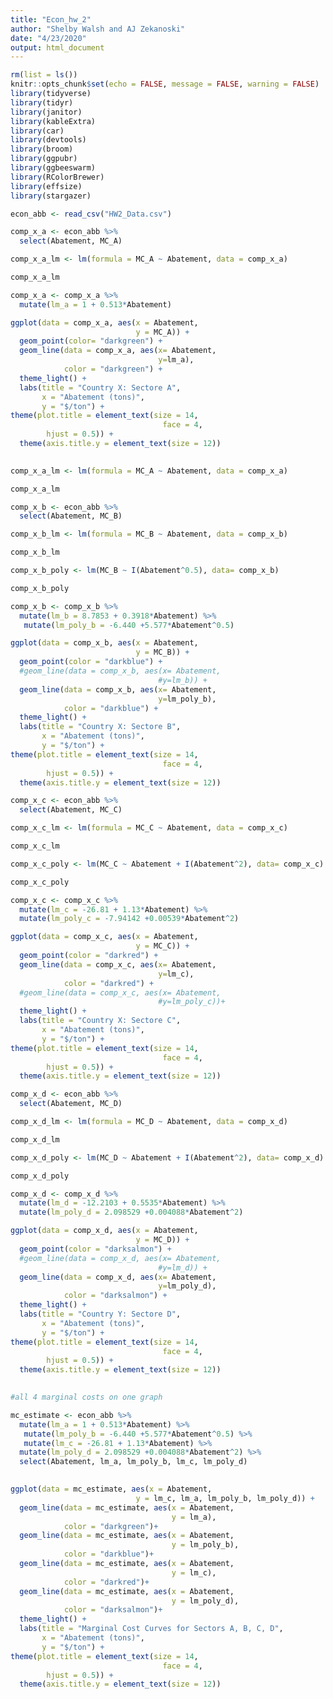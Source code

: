 ```yaml
---
title: "Econ_hw_2"
author: "Shelby Walsh and AJ Zekanoski"
date: "4/23/2020"
output: html_document
---
```


```r
rm(list = ls())
knitr::opts_chunk$set(echo = FALSE, message = FALSE, warning = FALSE)
library(tidyverse)
library(tidyr)
library(janitor)
library(kableExtra)
library(car)
library(devtools)
library(broom)
library(ggpubr)
library(ggbeeswarm)
library(RColorBrewer)
library(effsize)
library(stargazer)
```

```r
econ_abb <- read_csv("HW2_Data.csv")

comp_x_a <- econ_abb %>%
  select(Abatement, MC_A)
```

```r
comp_x_a_lm <- lm(formula = MC_A ~ Abatement, data = comp_x_a)

comp_x_a_lm
```

```r
comp_x_a <- comp_x_a %>% 
  mutate(lm_a = 1 + 0.513*Abatement)
```


```r
ggplot(data = comp_x_a, aes(x = Abatement,
                            y = MC_A)) +
  geom_point(color= "darkgreen") +
  geom_line(data = comp_x_a, aes(x= Abatement,
                                 y=lm_a),
            color = "darkgreen") +
  theme_light() +
  labs(title = "Country X: Sectore A",
       x = "Abatement (tons)",
       y = "$/ton") +
theme(plot.title = element_text(size = 14,
                                  face = 4,
        hjust = 0.5)) +
  theme(axis.title.y = element_text(size = 12))
  
```

```r
comp_x_a_lm <- lm(formula = MC_A ~ Abatement, data = comp_x_a)

comp_x_a_lm
```

```r
comp_x_b <- econ_abb %>%
  select(Abatement, MC_B)
```


```r
comp_x_b_lm <- lm(formula = MC_B ~ Abatement, data = comp_x_b)

comp_x_b_lm

comp_x_b_poly <- lm(MC_B ~ I(Abatement^0.5), data= comp_x_b)

comp_x_b_poly
```

```r
comp_x_b <- comp_x_b %>% 
  mutate(lm_b = 8.7853 + 0.3918*Abatement) %>% 
   mutate(lm_poly_b = -6.440 +5.577*Abatement^0.5)
```

```r
ggplot(data = comp_x_b, aes(x = Abatement,
                            y = MC_B)) +
  geom_point(color = "darkblue") +
  #geom_line(data = comp_x_b, aes(x= Abatement,
                                 #y=lm_b)) +
  geom_line(data = comp_x_b, aes(x= Abatement,
                                 y=lm_poly_b),
            color = "darkblue") +
  theme_light() +
  labs(title = "Country X: Sectore B",
       x = "Abatement (tons)",
       y = "$/ton") +
theme(plot.title = element_text(size = 14,
                                  face = 4,
        hjust = 0.5)) +
  theme(axis.title.y = element_text(size = 12))
```

```r
comp_x_c <- econ_abb %>%
  select(Abatement, MC_C)
```


```r
comp_x_c_lm <- lm(formula = MC_C ~ Abatement, data = comp_x_c)

comp_x_c_lm

comp_x_c_poly <- lm(MC_C ~ Abatement + I(Abatement^2), data= comp_x_c)

comp_x_c_poly
```

```r
comp_x_c <- comp_x_c %>% 
  mutate(lm_c = -26.81 + 1.13*Abatement) %>% 
  mutate(lm_poly_c = -7.94142 +0.00539*Abatement^2)
```

```r
ggplot(data = comp_x_c, aes(x = Abatement,
                            y = MC_C)) +
  geom_point(color = "darkred") +
  geom_line(data = comp_x_c, aes(x= Abatement,
                                 y=lm_c),
            color = "darkred") +
  #geom_line(data = comp_x_c, aes(x= Abatement,
                                 #y=lm_poly_c))+
  theme_light() +
  labs(title = "Country X: Sectore C",
       x = "Abatement (tons)",
       y = "$/ton") +
theme(plot.title = element_text(size = 14,
                                  face = 4,
        hjust = 0.5)) +
  theme(axis.title.y = element_text(size = 12))
```

```r
comp_x_d <- econ_abb %>%
  select(Abatement, MC_D)
```


```r
comp_x_d_lm <- lm(formula = MC_D ~ Abatement, data = comp_x_d)

comp_x_d_lm

comp_x_d_poly <- lm(MC_D ~ Abatement + I(Abatement^2), data= comp_x_d)

comp_x_d_poly
```

```r
comp_x_d <- comp_x_d %>% 
  mutate(lm_d = -12.2103 + 0.5535*Abatement) %>% 
  mutate(lm_poly_d = 2.098529 +0.004088*Abatement^2)
```

```r
ggplot(data = comp_x_d, aes(x = Abatement,
                            y = MC_D)) +
  geom_point(color = "darksalmon") +
  #geom_line(data = comp_x_d, aes(x= Abatement,
                                 #y=lm_d)) +
  geom_line(data = comp_x_d, aes(x= Abatement,
                                 y=lm_poly_d),
            color = "darksalmon") +
  theme_light() +
  labs(title = "Country Y: Sectore D",
       x = "Abatement (tons)",
       y = "$/ton") +
theme(plot.title = element_text(size = 14,
                                  face = 4,
        hjust = 0.5)) +
  theme(axis.title.y = element_text(size = 12))
  
```

```r
#all 4 marginal costs on one graph

mc_estimate <- econ_abb %>% 
  mutate(lm_a = 1 + 0.513*Abatement) %>% 
   mutate(lm_poly_b = -6.440 +5.577*Abatement^0.5) %>% 
   mutate(lm_c = -26.81 + 1.13*Abatement) %>% 
  mutate(lm_poly_d = 2.098529 +0.004088*Abatement^2) %>% 
  select(Abatement, lm_a, lm_poly_b, lm_c, lm_poly_d)
  
```

```r
ggplot(data = mc_estimate, aes(x = Abatement,
                            y = lm_c, lm_a, lm_poly_b, lm_poly_d)) +
  geom_line(data = mc_estimate, aes(x = Abatement,
                                    y = lm_a),
            color = "darkgreen")+
  geom_line(data = mc_estimate, aes(x = Abatement,
                                    y = lm_poly_b),
            color = "darkblue")+
  geom_line(data = mc_estimate, aes(x = Abatement,
                                    y = lm_c),
            color = "darkred")+
  geom_line(data = mc_estimate, aes(x = Abatement,
                                    y = lm_poly_d),
            color = "darksalmon")+
  theme_light() +
  labs(title = "Marginal Cost Curves for Sectors A, B, C, D",
       x = "Abatement (tons)",
       y = "$/ton") +
theme(plot.title = element_text(size = 14,
                                  face = 4,
        hjust = 0.5)) +
  theme(axis.title.y = element_text(size = 12)) 
  
```

